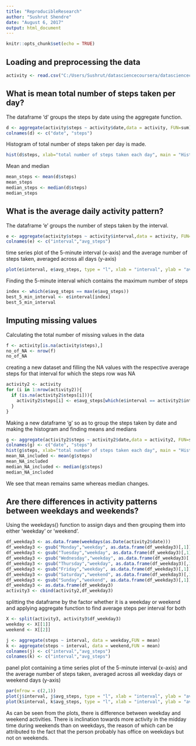 ```yaml
---
title: "ReproducibleResearch"
author: "Sushrut Shendre"
date: "August 6, 2017"
output: html_document
---
```


```r
knitr::opts_chunk$set(echo = TRUE)
```


## Loading and preprocessing the data

```r
activity <- read.csv("C:/Users/Sushrut/datasciencecoursera/datasciencecoursera/RepData_PeerAssessment1/activity/activity.csv")
```

## What is mean total number of steps taken per day?

The dataframe 'd' groups the steps by date using the aggregate function. 

```r
d <- aggregate(activity$steps ~ activity$date,data = activity, FUN=sum)
colnames(d) <- c("date", "steps")
```

Histogram of total number of steps taken per day is made.

```r
hist(d$steps, xlab="total number of steps taken each day", main = "Histogram of total number of steps taken each day")
```

Mean and median

```r
mean_steps <- mean(d$steps)
mean_steps
median_steps <- median(d$steps)
median_steps
```

## What is the average daily activity pattern?

The dataframe 'e' groups the number of steps taken by the interval.

```r
e <- aggregate(activity$steps ~ activity$interval,data = activity, FUN=mean)
colnames(e) <- c("interval","avg_steps")
```

time series plot of the 5-minute interval (x-axis) and the average number of steps taken, averaged across all days (y-axis)

```r
plot(e$interval, e$avg_steps, type = "l", xlab = "interval", ylab = "average steps")
```

Finding the 5-minute interval which contains the maximum number of steps

```r
index <- which(e$avg_steps == max(e$avg_steps))
best_5_min_interval <- e$interval[index]
best_5_min_interval
```

## Imputing missing values

Calculating the total number of missing values in the data

```r
f <- activity[is.na(activity$steps),]
no_of_NA <- nrow(f)
no_of_NA
```

creating a new dataset and filling the NA values with the respective average steps for that interval for which the steps row was NA

```r
activity2 <- activity
for (i in 1:nrow(activity2)){
  if (is.na(activity2$steps[i])){
    activity2$steps[i] <- e$avg_steps[which(e$interval == activity2$interval[i])]
  }
}
```

Making a new dataframe 'g' so as to group the steps taken by date and making the histogram and finding means and medians

```r
g <- aggregate(activity2$steps ~ activity2$date,data = activity2, FUN=sum)
colnames(g) <- c("date", "steps")
hist(g$steps, xlab="total number of steps taken each day", main = "Histogram of total number of steps taken each day")
mean_NA_included <- mean(g$steps)
mean_NA_included
median_NA_included <- median(g$steps)
median_NA_included
```

We see that mean remains same whereas median changes.

## Are there differences in activity patterns between weekdays and weekends?

Using the weekdays() function to assign days and then grouping them into either 'weekday' or 'weekend'. 

```r
df_weekday3 <- as.data.frame(weekdays(as.Date(activity2$date)))
df_weekday3 <- gsub("Monday","weekday", as.data.frame(df_weekday3)[,1])
df_weekday3 <- gsub("Tuesday","weekday", as.data.frame(df_weekday3)[,1])
df_weekday3 <- gsub("Wednesday","weekday", as.data.frame(df_weekday3)[,1])
df_weekday3 <- gsub("Thursday","weekday", as.data.frame(df_weekday3)[,1])
df_weekday3 <- gsub("Friday","weekday", as.data.frame(df_weekday3)[,1])
df_weekday3 <- gsub("Saturday","weekend", as.data.frame(df_weekday3)[,1])
df_weekday3 <- gsub("Sunday","weekend", as.data.frame(df_weekday3)[,1])
df_weekday3 <- as.data.frame(df_weekday3)
activity3 <- cbind(activity2,df_weekday3)
```

splitting the dataframe by the factor whether it is a weekday or weekend and applying aggregate function to find average steps per interval for both

```r
X <- split(activity3, activity3$df_weekday3)
weekday <- X[[1]]
weekend <- X[[2]]

j <- aggregate(steps ~ interval, data = weekday,FUN = mean)
k <- aggregate(steps ~ interval, data = weekend,FUN = mean)
colnames(j) <- c("interval","avg_steps")
colnames(k) <- c("interval","avg_steps")
```


panel plot containing a time series plot of the 5-minute interval (x-axis) and the average number of steps taken, averaged across all weekday days or weekend days (y-axis)

```r
par(mfrow = c(2,1))
plot(j$interval, j$avg_steps, type = "l", xlab = "interval", ylab = "average steps",main = "weekday")
plot(k$interval, k$avg_steps, type = "l", xlab = "interval", ylab = "average steps",main = "weekend")
```

As can be seen from the plots, there is difference between weekday and weekend activities. There is inclination towards more activity in the midday time during weekends than on weekdays, the reason of which can be attributed to the fact that the person probably has office on weekdays but not on weekends.
